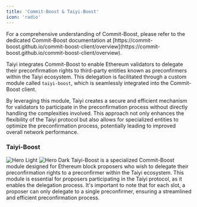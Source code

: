 ```yaml
---
title: 'Commit-Boost & Taiyi-Boost'
icon: 'radio'
---
```





<Note type="info" emoji="ℹ️">
  For a comprehensive understanding of Commit-Boost, please refer to the dedicated Commit-Boost documentation at [https://commit-boost.github.io/commit-boost-client/overview](https://commit-boost.github.io/commit-boost-client/overview).
</Note>

Taiyi integrates Commit-Boost to enable Ethereum validators to delegate their preconfirmation rights to third-party entities known as preconfirmers within the Taiyi ecosystem. This delegation is facilitated through a custom module called `taiyi-boost`, which is seamlessly integrated into the Commit-Boost client.

By leveraging this module, Taiyi creates a secure and efficient mechanism for validators to participate in the preconfirmation process without directly handling the complexities involved. This approach not only enhances the flexibility of the Taiyi protocol but also allows for specialized entities to optimize the preconfirmation process, potentially leading to improved overall network performance.

### Taiyi-Boost

<img
  className="block dark:hidden"
  src="/images/taiyi-boost.png"
  alt="Hero Light"
/>
<img
  className="hidden dark:block"
  src="/images/taiyi-boost.png"
  alt="Hero Dark"
/>
Taiyi-Boost is a specialized Commit-Boost module designed for Ethereum block proposers who wish to delegate their preconfirmation rights to a preconfirmer within the Taiyi ecosystem. This module is essential for proposers participating in the Taiyi protocol, as it enables the delegation process. It's important to note that for each slot, a proposer can only delegate to a single preconfirmer, ensuring a streamlined and efficient preconfirmation process.


